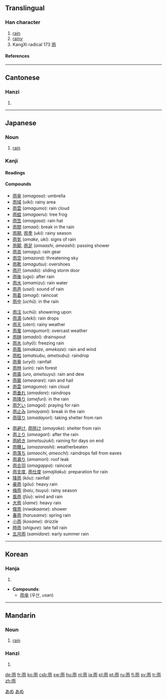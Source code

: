 ==Translingual==
===Han character===
{{Han char|rn=173|rad=雨|as=00|sn=8|four=1022<sub>7</sub>|canj=一中月卜 (MLBY)}}
# [[rain]]
# [[rainy]]
# KangXi radical 173 [[Index:Chinese radical/雨|雨]]
====References====
{{Han ref|kx=1371.180|dkj=42210|dj=1878.010|hdz=64057.010|uh=96E8|ud=38632|bh=AB42|bd=43842}}
----
==Cantonese==
===Hanzi===
{{yue-hanzi|jyut=|y=yu5}}
# {{defn|Cantonese}}
----
== Japanese ==
[[Category:1000 Japanese basic words|あめ]]
===Noun===
{{ja-noun|k|hira=あめ|rom=ame|hidx=あめ}}
# [[rain]]
[[Category:ja:Weather|あめ]]
===Kanji===
{{ja-kanji|grade=1|rs=雨00}}
====Readings====
{{ja-readings|on=[[う]] (''u'')|kun=[[あめ]] (''ame''), [[あま]] (''ama''), [[さめ]] (''same'')}}
====Compounds====
{{top3}}
*[[雨傘]] (''amagasa''): umbrella
*[[雨域]] (''uiki''): rainy area
*[[雨雲]] (''amagumo''): rain cloud
*[[雨蛙]] (''amagaeru''): tree frog
*[[雨笠]] (''amagasa''): rain hat
*[[雨間]] (''amaai''): break in the rain
*[[雨期]], [[雨季]] (''uki''): rainy season
*[[雨気]] (''amake'', ''uki''): signs of rain
*[[雨脚]], [[雨足]] (''amaashi'', ''ameashi''): passing shower
*[[雨具]] (''amagu''): rain gear
*[[雨空]] (''amazora''): threatening sky
*[[雨靴]] (''amagutsu''): overshoes
*[[雨戸]] (''amado''): sliding storm door
*[[雨後]] (''ugo''): after rain
*[[雨水]] (''amamizu''): rain water
*[[雨声]] (''usei''): sound of rain
*[[雨着]] (''amagi''): raincoat
*[[雨中]] (''uchū''): in the rain
{{mid3}}
*[[雨注]] (''uchū''): showering upon
*[[雨滴]] (''uteki''): rain drops
*[[雨天]] (''uten''): rainy weather
*[[雨曇]] (''amagumori''): overcast weather
*[[雨樋]] (''amadoi''): drainspout
*[[雨氷]] (''uhyō''): freezing rain
*[[雨風]] (''amakaze'', ''amekaze''): rain and wind
*[[雨粒]] (''amatsubu'', ''ametsubu''): raindrop
*[[雨量]] (''uryō''): rainfall
*[[雨林]] (''urin''): rain forest
*[[雨露]] (''uro'', ''ametsuyu''): rain and dew
*[[雨霰]] (''amearare''): rain and hail
*[[雨雲]] (''amagumo''): rain cloud
*[[雨垂れ]] (''amadare''): raindrops
*[[雨降り]] (''amefuri''): in the rain
*[[雨乞い]] (''amagoi''): praying for rain
*[[雨止み]] (''amayami''): break in the rain
*[[雨宿り]] (''amadayori''): taking shelter from rain
{{mid3}}
*[[雨避け]], [[雨除け]] (''amayoke''): shelter from rain
*[[雨上り]] (''ameagari''): after the rain
*[[雨続き]] (''ametsuzuki''): raining for days on end
*[[雨曝し]] (''amazarashi''): weatherbeaten
*[[雨落ち]] (''amaochi'', ''ameochi''): raindrops fall from eaves
*[[雨漏り]] (''amamori''): roof leak
*[[雨合羽]] (''amagappa''): raincoat
*[[雨支度]], [[雨仕度]] (''amajitaku''): preparation for rain
*[[降雨]] (''kōu''): rainfall
*[[豪雨]] (''gōu''): heavy rain
*[[梅雨]] (''baiu'', ''tsuyu''): rainy season
*[[風雨]] (''fūu''): wind and rain
*[[大雨]] (''ōame''): heavy rain
*[[俄雨]] (''niwakaame''): shower
*[[春雨]] (''harusame''): spring rain
*[[小雨]] (''kosame''): drizzle
*[[時雨]] (''shigure''): late fall rain
*[[五月雨]] (''samidare''): early summer rain
{{bottom}}
----

==Korean==
===Hanja===
{{ko-hanja|hangeul=[[우]]|eumhun=비|rv=u|mr=u|y=wu}}
# {{defn|Korean}}

* '''Compounds''':
**[[雨傘]] (우산, usan)
----
==Mandarin==

===Noun===
{{cmn-noun|ts|pin=yǔ|pint=yu3|rs=雨00}}

#[[rain]]

===Hanzi===
{{cmn-hanzi|pin=[[yǔ]] (yu3)|wg=yü<sup>3</sup>}}
# {{defn|Mandarin}}

[[de:雨]]
[[fr:雨]]
[[ko:雨]]
[[csb:雨]]
[[sw:雨]]
[[hu:雨]]
[[nl:雨]]
[[ja:雨]]
[[pl:雨]]
[[pt:雨]]
[[ru:雨]]
[[fi:雨]]
[[sv:雨]]
[[tr:雨]]
[[zh:雨]]